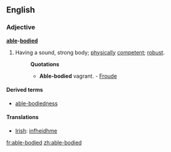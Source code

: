 ==English==
===Adjective===
'''[[able]]-[[body|bodied]]'''

#Having a sound, strong body; [[physically]] [[competent]]; [[robust]].
#:'''Quotations'''
#:*'''Able-bodied''' vagrant. - [[Froude]]

====Derived terms====
*[[able-bodiedness]]

====Translations====
*[[Irish]]: [[infheidhme]]

[[fr:able-bodied]]
[[zh:able-bodied]]